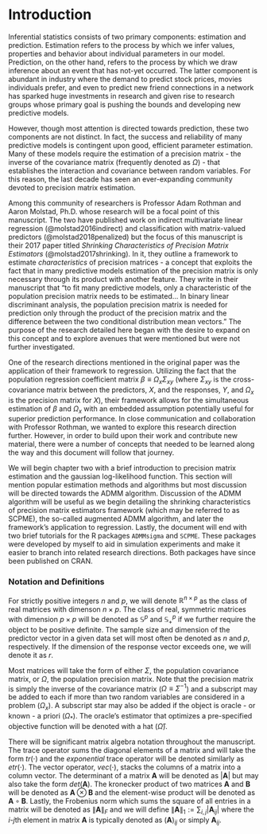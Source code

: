 
# Introduction {#intro}

Inferential statistics consists of two primary components: estimation and prediction. Estimation refers to the process by which we infer values, properties and behavior about individual parameters in our model. Prediction, on the other hand, refers to the process by which we draw inference about an event that has not-yet occurred. The latter component is abundant in industry where the demand to predict stock prices, movies individuals prefer, and even to predict new friend connections in a network has sparked huge investments in research and given rise to research groups whose primary goal is pushing the bounds and developing new predictive models.

However, though most attention is directed towards prediction, these two components are not distinct. In fact, the success and reliability of many predictive models is contingent upon good, efficient parameter estimation. Many of these models require the estimation of a precision matrix - the inverse of the covariance matrix (frequently denoted as $\Omega$) - that establishes the interaction and covariance between random variables. For this reason, the last decade has seen an ever-expanding community devoted to precision matrix estimation.

Among this community of researchers is Professor Adam Rothman and Aaron Molstad, Ph.D. whose research will be a focal point of this manuscript. The two have published work on indirect multivariate linear regression (@molstad2016indirect) and classification with matrix-valued predictors (@molstad2018penalized) but the focus of this manuscript is their 2017 paper titled *Shrinking Characteristics of Precision Matrix Estimators* (@molstad2017shrinking). In it, they outline a framework to estimate *characteristics* of precision matrices - a concept that exploits the fact that in many predictive models estimation of the precision matrix is only necessary through its product with another feature. They write in their manuscript that "to fit many predictive models, only a characteristic of the population precision matrix needs to be estimated... In binary linear discriminant analysis, the population precision matrix is needed for prediction only through the product of the precision matrix and the difference between the two conditional distribution mean vectors." The purpose of the research detailed here began with the desire to expand on this concept and to explore avenues that were mentioned but were not further investigated.

One of the research directions mentioned in the original paper was the application of their framework to regression. Utilizing the fact that the population regression coefficient matrix $\beta \equiv \Omega_{x}\Sigma_{xy}$ (where $\Sigma_{xy}$ is the cross-covariance matrix between the predictors, $X$, and the responses, $Y$, and $\Omega_{x}$ is the precision matrix for $X$), their framework allows for the simultaneous estimation of $\beta$ and $\Omega_{x}$ with an embedded assumption potentially useful for superior prediction performance. In close communication and collaboration with Professor Rothman, we wanted to explore this research direction further. However, in order to build upon their work and contribute new material, there were a number of concepts that needed to be learned along the way and this document will follow that journey.

We will begin chapter two with a brief introduction to precision matrix estimation and the gaussian log-likelihood function. This section will mention popular estimation methods and algorithms but most discussion will be directed towards the ADMM algorithm. Discussion of the ADMM algorithm will be useful as we begin detailing the shrinking characteristics of precision matrix estimators framework (which may be referred to as SCPME), the so-called augmented ADMM algorithm, and later the framework's application to regression. Lastly, the document will end with two brief tutorials for the R packages `ADMMsigma` and `SCPME`. These packages were developed by myself to aid in simulation experiments and make it easier to branch into related research directions. Both packages have since been published on CRAN.



### Notation and Definitions

For strictly positive integers $n$ and $p$, we will denote $\mathbb{R}^{n \times p}$ as the class of real matrices with dimenson $n \times p$. The class of real, symmetric matrices with dimension $p \times p$ will be denoted as $\mathbb{S}^{p}$ and $\mathbb{S}^{p}_{+}$ if we further require the object to be positive definite. The sample size and dimension of the predictor vector in a given data set will most often be denoted as $n$ and $p$, respectively. If the dimension of the response vector exceeds one, we will denote it as $r$.

Most matrices will take the form of either $\Sigma$, the population covariance matrix, or $\Omega$, the population precision matrix. Note that the precision matrix is simply the inverse of the covariance matrix ($\Omega \equiv \Sigma^{-1}$) and a subscript may be added to each if more than two random variables are considered in a problem ($\Omega_{x}$). A subscript star may also be added if the object is oracle - or known - a priori ($\Omega_{*}$). The oracle's estimator that optimizes a pre-specified objective function will be denoted with a hat ($\hat{\Omega}$).

There will be significant matrix algebra notation throughout the manuscript. The trace operator sums the diagonal elements of a matrix and will take the form $tr\left(\cdot\right)$ and the *exponential* trace operator will be denoted similarly as $etr\left(\cdot\right)$. The vector operator, $vec\left(\cdot\right)$, stacks the columns of a matrix into a column vector. The determinant of a matrix $\mathbf{A}$ will be denoted as $\left|\mathbf{A}\right|$ but may also take the form $det\left(\mathbf{A}\right)$. The kronecker product of two matrices $\mathbf{A}$ and $\mathbf{B}$ will be denoted as $\mathbf{A} \otimes \mathbf{B}$ and the element-wise product will be denoted as $\mathbf{A} \circ \mathbf{B}$. Lastly, the Frobenius norm which sums the square of all entries in a matrix will be denoted as $\left\|\mathbf{A}\right\|_{F}$ and we will define $\left\|\mathbf{A}\right\|_{1} := \sum_{i, j}\left|\mathbf{A}_{ij}\right|$ where the $i$-$j$th element in matrix $\mathbf{A}$ is typically denoted as $\left(\mathbf{A}\right)_{ij}$ or simply $\mathbf{A}_{ij}$.

